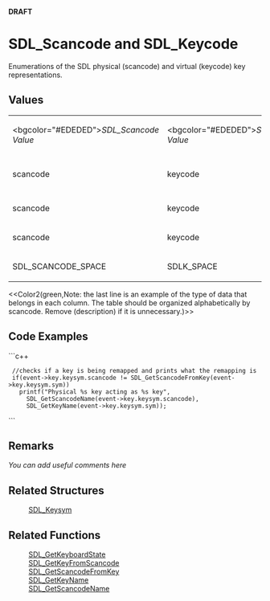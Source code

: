 <!-- pragma section-numbers off -->
<!-- pragma disable-camelcase -->
'''DRAFT'''

= SDL_Scancode and SDL_Keycode =
Enumerations of the SDL physical (scancode) and virtual (keycode) key representations.


== Values ==
{|
|<bgcolor="#EDEDED">''SDL_Scancode Value''
|<bgcolor="#EDEDED">''SDL_Keycode Value''
|<bgcolor="#EDEDED">''Key Name''
|-
|scancode
|keycode
|'''name'''(description if necessary)
|-
|scancode
|keycode
|'''name'''(description)
|-
|scancode
|keycode
|'''name'''(description)
|-
|SDL_SCANCODE_SPACE
|SDLK_SPACE
|'''Space'''(space bar)
|}

<<Color2(green,Note: the last line is an example of the type of data that belongs in each column.  The table should be organized alphabetically by scancode.  Remove (description) if it is unnecessary.)>>

== Code Examples ==
```c++
  //checks if a key is being remapped and prints what the remapping is
  if(event->key.keysym.scancode != SDL_GetScancodeFromKey(event->key.keysym.sym))
    printf("Physical %s key acting as %s key",
      SDL_GetScancodeName(event->key.keysym.scancode),
      SDL_GetKeyName(event->key.keysym.sym));
```

== Remarks ==
''You can add useful comments here''

== Related Structures ==
:[[SDL_Keysym]]

== Related Functions ==
:[[SDL_GetKeyboardState]]
:[[SDL_GetKeyFromScancode]]
:[[SDL_GetScancodeFromKey]]
:[[SDL_GetKeyName]]
:[[SDL_GetScancodeName]]
